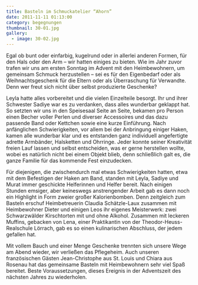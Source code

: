 ```yaml
---
title: Basteln im Schmuckatelier “Ahorn”
date: 2011-11-11 01:13:00
category: begegnungen
thumbnail: 30-01.jpg
gallery:
  - image: 30-02.jpg
---
```


Egal ob bunt oder einfarbig, kugelrund oder in allerlei anderen Formen, für den Hals oder den Arm – wir hatten einiges zu bieten. Wie im Jahr zuvor trafen wir uns am ersten Sonntag im Advent mit den Heimbewohnern, um gemeinsam Schmuck herzustellen – sei es für den Eigenbedarf oder als Weihnachtsgeschenk für die Eltern oder als Überraschung für Verwandte. Denn wer freut sich nicht über selbst produzierte Geschenke?

Leyla hatte alles vorbereitet und die vielen Einzelteile besorgt. Ihr und ihrer Schwester Sadiye war es zu verdanken, dass alles wunderbar geklappt hat. So setzten wir uns in den Speisesaal Seite an Seite, bekamen pro Person einen Becher voller Perlen und diverser Accessoires und das dazu passende Band oder Kettchen sowie eine kurze Einführung. Nach anfänglichen Schwierigkeiten, vor allem bei der Anbringung einiger Haken, kamen alle wunderbar klar und es entstanden ganz individuell angefertigte adrette Armbänder, Halsketten und Ohrringe. Jeder konnte seiner Kreativität freien Lauf lassen und selbst entscheiden, was er gerne herstellen wollte, wobei es natürlich nicht bei einem Objekt blieb, denn schließlich galt es, die ganze Familie für das kommende Fest einzudecken.

Für diejenigen, die zwischendurch mal etwas Schwierigkeiten hatten, etwa mit dem Befestigen der Haken am Band, standen mit Leyla, Sadiye und Murat immer geschickte Helferinnen und Helfer bereit. Nach einigen Stunden emsiger, aber keineswegs anstrengender Arbeit gab es dann noch ein Highlight in Form zweier großer Kalorienbomben. Denn zeitgleich zum Basteln erschuf Heimbetreuerin Claudia Schätzle-Laux zusammen mit Heimbewohner Dieter und einigen Leos ihr eigenes Meisterwerk: zwei Schwarzwälder Kirschtorten mit und ohne Alkohol. Zusammen mit leckeren Muffins, gebacken von Lena, einer Praktikantin von der Theodor-Heuss-Realschule Lörrach, gab es so einen kulinarischen Abschluss, der jedem gefallen hat.

Mit vollem Bauch und einer Menge Geschenke trennten sich unsere Wege am Abend wieder, wir verließen das Pflegeheim. Auch unseren französischen Gästen Jean-Christophe aus St. Louis und Chiara aus Rosenau hat das gemeinsame Basteln mit Heimbewohnern sehr viel Spaß bereitet. Beste Voraussetzungen, dieses Ereignis in der Adventszeit des nächsten Jahres zu wiederholen.
